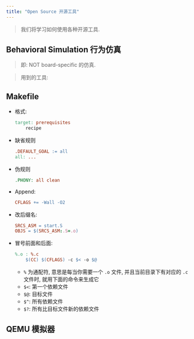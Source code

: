 ```yaml
---
title: "Open Source 开源工具"
---
```


> 我们将学习如何使用各种开源工具.

## Behavioral Simulation 行为仿真

> 即: NOT board-specific 的仿真.

> 用到的工具: 

## Makefile

- 格式:

    ```makefile
    target: prerequisites
        recipe
    ```

- 缺省规则

    ```makefile
    .DEFAULT_GOAL := all
    all: ...
    ```

- 伪规则

    ```makefile
    .PHONY: all clean
    ```

- Append:

    ```makefile
    CFLAGS += -Wall -O2
    ```

- 改后缀名:

    ```makefile
    SRCS_ASM = start.S
    OBJS = $(SRCS_ASM:.S=.o)
    ```

- 冒号前面和后面:

    ```makefile
    %.o : %.c
        $(CC) $(CFLAGS) -c $< -o $@
    ```

    - `%` 为通配符, 意思是每当你需要一个 `.o` 文件, 并且当前目录下有对应的 `.c` 文件时, 就用下面的命令来生成它
    - `$<`: 第一个依赖文件
    - `$@`: 目标文件
    - `$^`: 所有依赖文件
    - `$?`: 所有比目标文件新的依赖文件

## QEMU 模拟器

